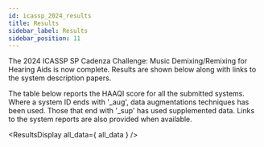 ```yaml
---
id: icassp_2024_results
title: Results
sidebar_label: Results
sidebar_position: 11
---
```




The 2024 ICASSP SP Cadenza Challenge: Music Demixing/Remixing for Hearing Aids is now complete.
Results are shown below along with links to the system description papers.


The table below reports the HAAQI score for all the submitted systems.
Where a system ID ends with '_aug', data augmentations techniques has been used. Those that end with '_sup'
has used supplemented data. Links to the system reports are also provided when available.

<ResultsDisplay all_data={ all_data } />
